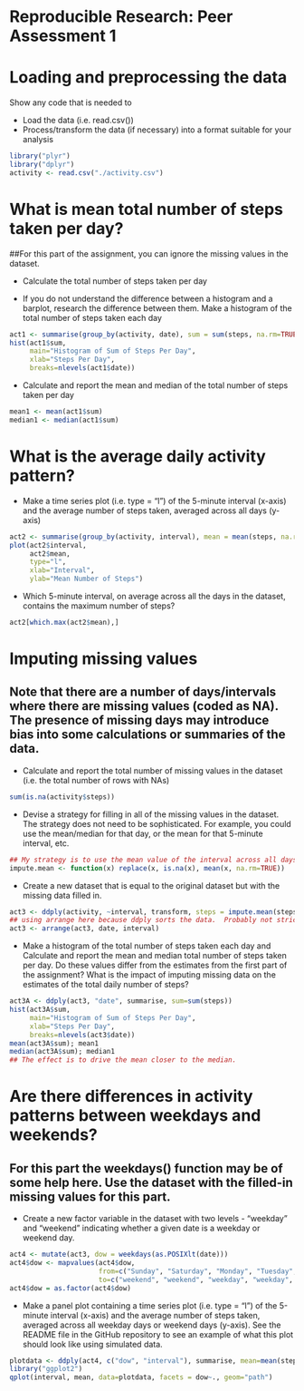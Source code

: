 Reproducible Research: Peer Assessment 1
========================================

# Loading and preprocessing the data

Show any code that is needed to

* Load the data (i.e. read.csv())
* Process/transform the data (if necessary) into a format suitable for your analysis

```r
library("plyr")
library("dplyr")
activity <- read.csv("./activity.csv")
```

# What is mean total number of steps taken per day?

##For this part of the assignment, you can ignore the missing values in the dataset.

* Calculate the total number of steps taken per day

* If you do not understand the difference between a histogram and a barplot, research the difference between them. Make a histogram of the total number of steps taken each day

```r
act1 <- summarise(group_by(activity, date), sum = sum(steps, na.rm=TRUE))
hist(act1$sum, 
     main="Histogram of Sum of Steps Per Day", 
     xlab="Steps Per Day", 
     breaks=nlevels(act1$date))
```

* Calculate and report the mean and median of the total number of steps taken per day

```r
mean1 <- mean(act1$sum)
median1 <- median(act1$sum)
```

# What is the average daily activity pattern?

* Make a time series plot (i.e. type = "l") of the 5-minute interval (x-axis) and the average number of steps taken, averaged across all days (y-axis)

```r
act2 <- summarise(group_by(activity, interval), mean = mean(steps, na.rm=TRUE))
plot(act2$interval, 
     act2$mean, 
     type="l", 
     xlab="Interval", 
     ylab="Mean Number of Steps")
```

* Which 5-minute interval, on average across all the days in the dataset, contains the maximum number of steps?

```r
act2[which.max(act2$mean),]
```

# Imputing missing values

## Note that there are a number of days/intervals where there are missing values (coded as NA). The presence of missing days may introduce bias into some calculations or summaries of the data.
* Calculate and report the total number of missing values in the dataset (i.e. the total number of rows with NAs)

```r
sum(is.na(activity$steps))
```

* Devise a strategy for filling in all of the missing values in the dataset. The strategy does not need to be sophisticated. For example, you could use the mean/median for that day, or the mean for that 5-minute interval, etc.

```r
## My strategy is to use the mean value of the interval across all days to fill in NA values.
impute.mean <- function(x) replace(x, is.na(x), mean(x, na.rm=TRUE))
```

* Create a new dataset that is equal to the original dataset but with the missing data filled in.

```r
act3 <- ddply(activity, ~interval, transform, steps = impute.mean(steps))
## using arrange here because ddply sorts the data.  Probably not strictly necessary, but it makes me happy.
act3 <- arrange(act3, date, interval)
```

* Make a histogram of the total number of steps taken each day and Calculate and report the mean and median total number of steps taken per day. Do these values differ from the estimates from the first part of the assignment? What is the impact of imputing missing data on the estimates of the total daily number of steps?

```r
act3A <- ddply(act3, "date", summarise, sum=sum(steps))
hist(act3A$sum, 
     main="Histogram of Sum of Steps Per Day", 
     xlab="Steps Per Day", 
     breaks=nlevels(act3$date))
mean(act3A$sum); mean1
median(act3A$sum); median1
## The effect is to drive the mean closer to the median.
```

# Are there differences in activity patterns between weekdays and weekends?

## For this part the weekdays() function may be of some help here. Use the dataset with the filled-in missing values for this part.

* Create a new factor variable in the dataset with two levels - "weekday" and "weekend" indicating whether a given date is a weekday or weekend day.

```r
act4 <- mutate(act3, dow = weekdays(as.POSIXlt(date)))
act4$dow <- mapvalues(act4$dow, 
                      from=c("Sunday", "Saturday", "Monday", "Tuesday", "Wednesday", "Thursday", "Friday"), 
                      to=c("weekend", "weekend", "weekday", "weekday", "weekday", "weekday", "weekday"))
act4$dow = as.factor(act4$dow)
```

* Make a panel plot containing a time series plot (i.e. type = "l") of the 5-minute interval (x-axis) and the average number of steps taken, averaged across all weekday days or weekend days (y-axis). See the README file in the GitHub repository to see an example of what this plot should look like using simulated data.

```r
plotdata <- ddply(act4, c("dow", "interval"), summarise, mean=mean(steps))
library("ggplot2")
qplot(interval, mean, data=plotdata, facets = dow~., geom="path")
```